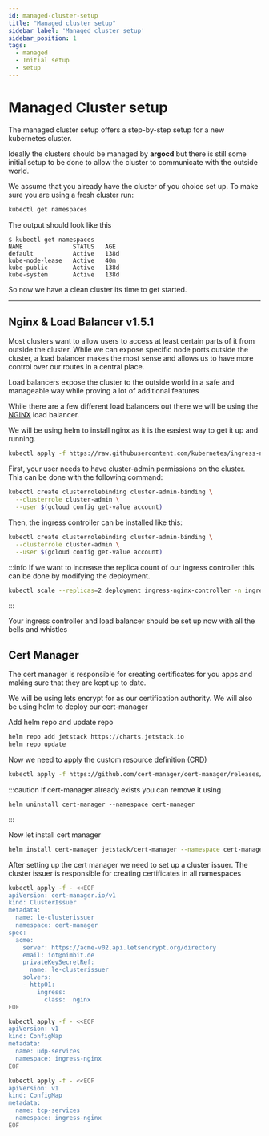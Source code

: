 ```yaml
---
id: managed-cluster-setup
title: "Managed cluster setup"
sidebar_label: 'Managed cluster setup'
sidebar_position: 1
tags:
  - managed
  - Initial setup
  - setup
---
```



# Managed Cluster setup

The managed cluster setup offers a step-by-step setup for a new kubernetes cluster. 

Ideally the clusters should be managed by **argocd** but there is still some initial setup to be done to allow the cluster to communicate with the outside world. 


We assume that you already have the cluster of you choice set up. To make sure you are using a fresh cluster run: 

```bash
kubectl get namespaces
```

The output should look like this 

```buttonless
$ kubectl get namespaces
NAME              STATUS   AGE
default           Active   138d
kube-node-lease   Active   40m
kube-public       Active   138d
kube-system       Active   138d
```

So now we have a clean cluster its time to get started.

---

## Nginx & Load Balancer v1.5.1

Most clusters want to allow users to access at least certain parts of it from outside the cluster. While we can expose specific node ports outside the cluster, a load balancer makes the most sense and allows us to have more control over our routes in a central place. 

Load balancers expose the cluster to the outside world in a safe and manageable way while proving a lot of additional features

While there are a few different load balancers out there we will be using the [NGINX](https://kubernetes.github.io/ingress-nginx/deploy/) load balancer. 

We will be using helm to install nginx as it is the easiest way to get it up and running.


<Tabs>
  <TabItem value="Azure" label="Azure" default>

````bash 
kubectl apply -f https://raw.githubusercontent.com/kubernetes/ingress-nginx/controller-v1.4.0/deploy/static/provider/cloud/deploy.yaml
````
  </TabItem>  
<TabItem value="GKE" label="GKE" default>
First, your user needs to have cluster-admin permissions on the cluster. This can be done with the following command:

````bash 
kubectl create clusterrolebinding cluster-admin-binding \
  --clusterrole cluster-admin \
  --user $(gcloud config get-value account)
````
Then, the ingress controller can be installed like this:
````bash 
kubectl create clusterrolebinding cluster-admin-binding \
  --clusterrole cluster-admin \
  --user $(gcloud config get-value account)
````
  </TabItem>

</Tabs>

:::info
If we want to increase the replica count of our ingress controller this can be done by modifying the deployment.

```bash title="Increase replicas"
kubectl scale --replicas=2 deployment ingress-nginx-controller -n ingress-nginx
```
:::


Your ingress controller and load balancer should be set up now with all the bells and whistles 


## Cert Manager

The cert manager is responsible for creating certificates for you apps and making sure that they are kept up to date. 

We will be using lets encrypt for as our certification authority. 
We will also be using helm to deploy our cert-manager

Add helm repo and update repo
```bash title="Add repo and update repo"
helm repo add jetstack https://charts.jetstack.io
helm repo update
```


Now we need to apply the custom resource definition (CRD)
```bash 
kubectl apply -f https://github.com/cert-manager/cert-manager/releases/download/v1.10.0/cert-manager.crds.yaml
```



:::caution 
If cert-manager already exists you can remove it using 

```
helm uninstall cert-manager --namespace cert-manager
```
:::




Now let install cert manager

```bash 
helm install cert-manager jetstack/cert-manager --namespace cert-manager --version v1.10.0  --create-namespace --set installCRDs=true

```


After setting up the cert manager we need to set up a cluster issuer. 
The cluster issuer is responsible for creating certificates in all namespaces

```bash title="Cluster issuer"
kubectl apply -f - <<EOF
apiVersion: cert-manager.io/v1
kind: ClusterIssuer
metadata:
  name: le-clusterissuer
  namespace: cert-manager
spec:
  acme:
    server: https://acme-v02.api.letsencrypt.org/directory
    email: iot@nimbit.de
    privateKeySecretRef:
      name: le-clusterissuer
    solvers:
    - http01:
        ingress:
          class:  nginx
EOF

```


```bash
kubectl apply -f - <<EOF
apiVersion: v1
kind: ConfigMap
metadata:
  name: udp-services
  namespace: ingress-nginx
EOF

```



```bash
kubectl apply -f - <<EOF
apiVersion: v1
kind: ConfigMap
metadata:
  name: tcp-services
  namespace: ingress-nginx
EOF

```
